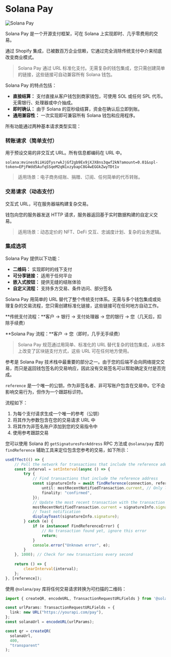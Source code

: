 
# Solana Pay

![Solana Pay](/graphics/course-banners/solana-pay.png)

Solana Pay 是一个开源支付框架，可在 Solana 上实现即时、几乎零费用的交易。

通过 Shopify 集成，已被数百万企业信赖，它通过完全消除传统支付中介来彻底改变商业模式。

> Solana Pay 通过 URL 标准化支付。无需复杂的钱包集成，您只需创建简单的链接，这些链接可自动兼容所有 Solana 钱包。

<ArticleSection name="核心功能" id="core-functionalities" level="h2" />

Solana Pay 的特点包括：
- **直接结算：** 支付直接从客户钱包到商家钱包，可使用 SOL 或任何 SPL 代币。无需银行、处理器或中介抽成。
- **即时确认：** 由于 Solana 的亚秒级结算，资金在确认后立即到账。
- **通用兼容性：** 一次实现即可兼容所有 Solana 钱包和应用程序。

所有功能通过两种基本请求类型实现：

### 转账请求（简单支付）

用于预设交易的非交互式 URL。所有信息都编码在 URL 中。

```
solana:mvines9iiHiQTysrwkJjGf2gb9Ex9jXJX8ns3qwf2kN?amount=0.01&spl-token=EPjFWdd5AufqSSqeM2qN1xzybapC8G4wEGGkZwyTDt1v
```

> 适用场景：电子商务结账、捐赠、订阅、任何简单的代币转账。

### 交易请求（动态支付）

交互式 URL，可在服务器端构建复杂交易。

钱包向您的服务器发送 HTTP 请求，服务器返回基于实时数据构建的自定义交易。

> 适用场景：动态定价的 NFT、DeFi 交互、忠诚度计划、复杂的业务逻辑。

### 集成选项

Solana Pay 提供以下功能：
- **二维码：** 实现即时的线下支付
- **可分享链接：** 适用于任何平台
- **嵌入式按钮：** 提供无缝的结账体验
- **自定义流程：** 支持多方交易、条件访问、部分签名

<ArticleSection name="为什么重要" id="why-it-matters" level="h2" />

Solana Pay 用简单的 URL 替代了整个传统支付体系。无需与多个钱包集成或处理复杂的交易流程，您只需创建标准化链接，这些链接可在任何地方自动工作。

**传统支付流程：**客户 → 银行 → 支付处理器 → 您的银行 → 您（几天后，扣除手续费）

**Solana Pay 流程：**客户 → 您（即时，几乎无手续费）

> Solana Pay 规范通过用简单、标准化的 URL 替代复杂的钱包集成，从根本上改变了区块链支付方式，这些 URL 可在任何地方使用。

<ArticleSection name="参考" id="reference" level="h2" />

参考是 Solana Pay 技术栈中最重要的部分之一。由于您的后端不会向网络提交交易，而只是返回钱包签名的交易响应，因此没有交易签名可以帮助确定支付是否完成。

`reference` 是一个唯一的公钥，作为非签名者、非可写账户包含在交易中。它不会影响交易行为，但作为一个跟踪标识符。

流程如下：
1. 为每个支付请求生成一个唯一的参考（公钥）
2. 将其作为参数包含在您的交易请求 URL 中
3. 将其作为非签名账户添加到您的交易指令中
4. 使用参考跟踪交易

您可以使用 Solana 的 `getSignaturesForAddress` RPC 方法或 `@solana/pay` 库的 `findReference` 辅助工具来定位包含您参考的交易，如下所示：

```ts
useEffect(() => {
    // Poll the network for transactions that include the reference address
    const interval = setInterval(async () => {
        try {
            // Find transactions that include the reference address
            const signatureInfo = await findReference(connection, reference, {
                until: mostRecentNotifiedTransaction.current, // Only look for transactions after the most recent one we've found
                finality: "confirmed",
            });
            // Update the most recent transaction with the transaction we just found
            mostRecentNotifiedTransaction.current = signatureInfo.signature;
            // Toast notification
            displayToast(signatureInfo.signature);
        } catch (e) {
            if (e instanceof FindReferenceError) {
                // No transaction found yet, ignore this error
                return;
            }
            console.error("Unknown error", e);
        }
    }, 1000); // Check for new transactions every second
    
    return () => {
        clearInterval(interval);
    };
}, [reference]);
```

<ArticleSection name="二维码生成" id="qr-code-generation" level="h2" />

使用 `@solana/pay` 库将任何交易请求转换为可扫描的二维码：

```ts
import { createQR, encodeURL, TransactionRequestURLFields } from '@solana/pay'; 

const urlParams: TransactionRequestURLFields = {
  link: new URL("https://yourapi.com/pay"),
};
const solanaUrl = encodeURL(urlParams);

const qr = createQR(
  solanaUrl,
  400,
  "transparent"
);
```
